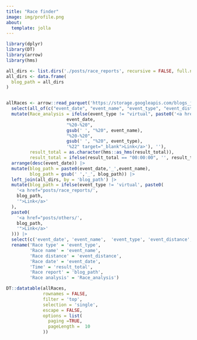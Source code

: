 ```yaml
---
title: "Race finder"
image: img/profile.png
about:
  template: jolla
---
```


```r

library(dplyr)
library(DT)
library(arrow)
library(hms)

all_dirs <- list.dirs('./posts/race_reports', recursive = FALSE, full.names = FALSE)
all_dirs <- data.frame(
  blog_path = all_dirs
)


allRaces <- arrow::read_parquet('https://storage.googleapis.com/blogs_josa/sport/parquets/main_dataset.parquet') |>
  select(all_of(c("event_date", "event_name", "event_type", "event_distance", "result_total"))) |>
  mutate(Race_analysis = ifelse(event_type != "virtual", paste0('<a href="https://asjblog.shinyapps.io/race_shiny/?_inputs_&selector=%22',
                       event_date,
                       "%20-%20",
                       gsub(' ', "%20", event_name),
                       "%20-%20",
                       gsub(' ', "%20", event_type),
                       '%22" target="_blank">Link</a>'), ''),
         result_total = as.character(hms::as_hms(result_total)),
         result_total = ifelse(result_total == "00:00:00", '', result_total)) |>
  arrange(desc(event_date)) |>
  mutate(blog_path = paste0(event_date,'_',event_name),
         blog_path = gsub(' ','_', blog_path)) |>
  left_join(all_dirs, by = 'blog_path') |>
  mutate(blog_path = ifelse(event_type != 'virtual', paste0(
    '<a href="posts/race_reports/',
    blog_path,
    '">Link</a>'
  ),
  paste0(
    '<a href="posts/others/',
    blog_path,
    '">Link</a>'
  ))) |>
  select(c('event_date', 'event_name',  'event_type', 'event_distance', "result_total", 'blog_path', 'Race_analysis',)) |>
  rename('Race type' = 'event_type',
         'Race name' = 'event_name',
         'Race distance' = 'event_distance',
         'Race date' = 'event_date',
         'Time' = 'result_total',
         'Race report' = 'blog_path',
         'Race analysis' = 'Race_analysis')

DT::datatable(allRaces,
              rownames = FALSE,
              filter = 'top',
              selection = 'single',
              escape = FALSE,
              options = list(
                paging =TRUE,
                pageLength =  10
              ))
```
